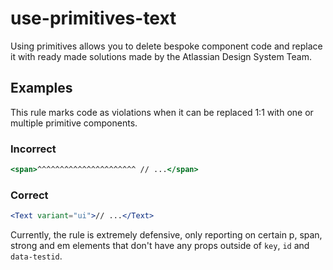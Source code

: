 # use-primitives-text

Using primitives allows you to delete bespoke component code and replace it with ready made solutions made by the Atlassian Design System Team.

## Examples

This rule marks code as violations when it can be replaced 1:1 with one or multiple primitive components.

### Incorrect

```jsx
<span>^^^^^^^^^^^^^^^^^^^^^^ // ...</span>
```

### Correct

```jsx
<Text variant="ui">// ...</Text>
```

Currently, the rule is extremely defensive, only reporting on certain p, span, strong and em elements that don't have any props outside of `key`, `id` and `data-testid`.
